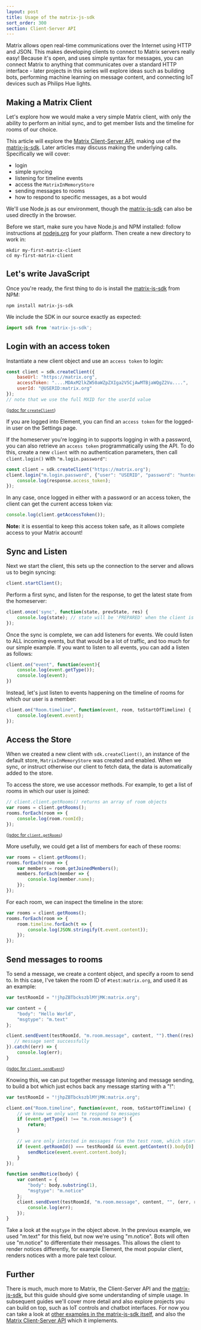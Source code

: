 ```yaml
---
layout: post
title: Usage of the matrix-js-sdk
sort_order: 300
section: Client-Server API
---
```


Matrix allows open real-time communications over the Internet using HTTP and JSON. This makes developing clients to connect to Matrix servers really easy! Because it's open, and uses simple syntax for messages, you can connect Matrix to anything that communicates over a standard HTTP interface - later projects in this series will explore ideas such as building bots, performing machine learning on message content, and connecting IoT devices such as Philips Hue lights.

## Making a Matrix Client

Let's explore how we would make a very simple Matrix client, with only the ability to perform an initial sync, and to get member lists and the timeline for rooms of our choice.

This article will explore the [Matrix Client-Server API], making use of the [matrix-js-sdk]. Later articles may discuss making the underlying calls. Specifically we will cover:

* login
* simple syncing
* listening for timeline events
* access the `MatrixInMemoryStore`
* sending messages to rooms
* how to respond to specific messages, as a bot would

We'll use Node.js as our environment, though the [matrix-js-sdk] can also be used directly in the browser.

Before we start, make sure you have Node.js and NPM installed: follow instructions at [nodejs.org](https://nodejs.org/) for your platform. Then create a new directory to work in:

```shell
mkdir my-first-matrix-client
cd my-first-matrix-client
```

## Let's write JavaScript

Once you're ready, the first thing to do is install the [matrix-js-sdk] from NPM:

```shell
npm install matrix-js-sdk
```

We include the SDK in our source exactly as expected:

```javascript
import sdk from 'matrix-js-sdk';
```

## Login with an access token

Instantiate a new client object and use an `access token` to login:

```javascript
const client = sdk.createClient({
    baseUrl: "https://matrix.org",
    accessToken: "....MDAxM2lkZW50aWZpZXIga2V5CjAwMTBjaWQgZ2Vu....",
    userId: "@USERID:matrix.org"
});
// note that we use the full MXID for the userId value
```

<small>(<a href="http://matrix-org.github.io/matrix-js-sdk/0.11.1/global.html#createClient">jsdoc for <code class="highlighter-rouge">createClient</code></a>)</small>

If you are logged into Element, you can find an `access token` for the logged-in user on the Settings page.

If the homeserver you're logging in to supports logging in with a password, you can also retrieve an `access token` programmatically using the API. To do this, create a new `client` with no authentication parameters, then call `client.login()` with `"m.login.password"`:

```javascript
const client = sdk.createClient("https://matrix.org");
client.login("m.login.password", {"user": "USERID", "password": "hunter2"}).then((response) => {
    console.log(response.access_token);
});
```

In any case, once logged in either with a password or an access token, the client can get the current access token via:

```javascript
console.log(client.getAccessToken());
```

**Note:** it is essential to keep this access token safe, as it allows complete access to your Matrix account!

## Sync and Listen

Next we start the client, this sets up the connection to the server and allows us to begin syncing:

```javascript
client.startClient();
```

Perform a first sync, and listen for the response, to get the latest state from the homeserver:

```javascript
client.once('sync', function(state, prevState, res) {
    console.log(state); // state will be 'PREPARED' when the client is ready to use
});
```

Once the sync is complete, we can add listeners for events. We could listen to ALL incoming events, but that would be a lot of traffic, and too much for our simple example. If you want to listen to all events, you can add a listen as follows:

```javascript
client.on("event", function(event){
    console.log(event.getType());
    console.log(event);
})
```

Instead, let's just listen to events happening on the timeline of rooms for which our user is a member:

```javascript
client.on("Room.timeline", function(event, room, toStartOfTimeline) {
    console.log(event.event);
});
```

## Access the Store

When we created a new client with `sdk.createClient()`, an instance of the default store, `MatrixInMemoryStore` was created and enabled. When we sync, or instruct otherwise our client to fetch data, the data is automatically added to the store.

To access the store, we use accessor methods. For example, to get a list of rooms in which our user is joined:

```javascript
// client.client.getRooms() returns an array of room objects
var rooms = client.getRooms();
rooms.forEach(room => {
    console.log(room.roomId);
});
```

<small>([jsdoc for `client.getRooms`](https://matrix-org.github.io/matrix-js-sdk/0.11.1/module-client-MatrixClient.html#getRooms))</small>

More usefully, we could get a list of members for each of these rooms:

```javascript
var rooms = client.getRooms();
rooms.forEach(room => {
    var members = room.getJoinedMembers();
    members.forEach(member => {
        console.log(member.name);
    });
});
```

For each room, we can inspect the timeline in the store:

```javascript
var rooms = client.getRooms();
rooms.forEach(room => {
    room.timeline.forEach(t => {
        console.log(JSON.stringify(t.event.content));
    });
});
```

## Send messages to rooms

To send a message, we create a content object, and specify a room to send to. In this case, I've taken the room ID of `#test:matrix.org`, and used it as an example:

```javascript
var testRoomId = "!jhpZBTbckszblMYjMK:matrix.org";

var content = {
    "body": "Hello World",
    "msgtype": "m.text"
};

client.sendEvent(testRoomId, "m.room.message", content, "").then((res) => {
   // message sent successfully
}).catch((err) => {
    console.log(err);
}
```

<small>([jsdoc for `client.sendEvent`](https://matrix-org.github.io/matrix-js-sdk/0.11.1/module-client-MatrixClient.html#sendEvent))</small>

Knowing this, we can put together message listening and message sending, to build a bot which just echos back any message starting with a "!":

```javascript
var testRoomId = "!jhpZBTbckszblMYjMK:matrix.org";

client.on("Room.timeline", function(event, room, toStartOfTimeline) {
    // we know we only want to respond to messages
    if (event.getType() !== "m.room.message") {
        return;
    }

    // we are only intested in messages from the test room, which start with "!"
    if (event.getRoomId() === testRoomId && event.getContent().body[0] === '!') {
        sendNotice(event.event.content.body);
    }
});

function sendNotice(body) {
    var content = {
        "body": body.substring(1),
        "msgtype": "m.notice"
    };
    client.sendEvent(testRoomId, "m.room.message", content, "", (err, res) => {
        console.log(err);
    });
}
```

Take a look at the `msgtype` in the object above. In the previous example, we used "m.text" for this field, but now we're using "m.notice". Bots will often use "m.notice" to differentiate their messages. This allows the client to render notices differently, for example Element, the most popular client, renders notices with a more pale text colour.

## Further

There is much, much more to Matrix, the Client-Server API and the [matrix-js-sdk], but this guide should give some understanding of simple usage. In subsequent guides we'll cover more detail and also explore projects you can build on top, such as IoT controls and chatbot interfaces. For now you can take a look at [other examples in the matrix-js-sdk itself](https://github.com/matrix-org/matrix-js-sdk/tree/master/examples), and also the [Matrix Client-Server API] which it implements.

[Matrix Client-Server API]: https://matrix.org/docs/spec/client_server/latest.html
[matrix-js-sdk]: https://github.com/matrix-org/matrix-js-sdk/
